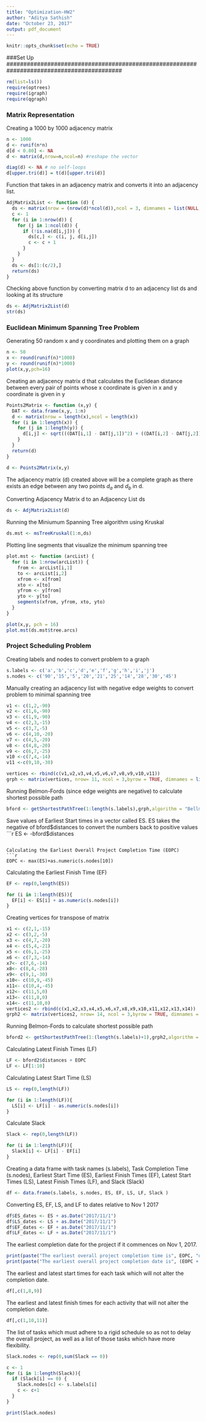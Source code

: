 ---
title: "Optimization-HW2"
author: "Aditya Sathish"
date: "October 23, 2017"
output: pdf_document
---

```{r setup, include=FALSE}
knitr::opts_chunk$set(echo = TRUE)
```

##########################################################################################
###Set Up
##########################################################################################
```{r, message = FALSE, warning = FALSE}
rm(list=ls())
require(optrees)
require(igraph)
require(qgraph)
```

##########################################################################################
### Matrix Representation
##########################################################################################

Creating a 1000 by 1000 adjacency matrix
```{r}
n <- 1000
d <- runif(n*n)
d[d < 0.80] <- NA
d <- matrix(d,nrow=n,ncol=n) #reshape the vector

diag(d) <- NA # no self-loops
d[upper.tri(d)] = t(d)[upper.tri(d)]
```


Function that takes in an adjacency matrix and converts it into an adjacency list.
```{r}
AdjMatrix2List <- function (d) {
  ds <- matrix(nrow = (nrow(d)*ncol(d)),ncol = 3, dimnames = list(NULL, c("head", "tail", "weight")))
  c <- 1
  for (i in 1:nrow(d)) {
    for (j in 1:ncol(d)) {
      if (!is.na(d[i,j])) {
        ds[c,] <- c(i, j, d[i,j])
        c <- c + 1
      }
    }
  }
  ds <- ds[1:(c/2),]
  return(ds)
} 
```

Checking above function by converting matrix d to an adjacency list ds and looking at its structure
```{r}
ds <- AdjMatrix2List(d)
str(ds)
```

##########################################################################################
### Euclidean Minimum Spanning Tree Problem
##########################################################################################
Generating 50 random x and y coordinates and plotting them on a graph
```{r}
n <- 50
x <- round(runif(n)*1000)
y <- round(runif(n)*1000)
plot(x,y,pch=16)
```

Creating an adjacency matrix d that calculates the Euclidean distance between every pair of points whose x coordinate is given in x and y coordinate is given in y
```{r}
Points2Matrix <- function (x,y) {
  DAT <- data.frame(x,y, 1:n)
  d <- matrix(nrow = length(x),ncol = length(x))
  for (i in 1:length(x)) {
    for (j in 1:length(y)) {
      d[i,j] <- sqrt(((DAT[i,1] - DAT[j,1])^2) + ((DAT[i,2] - DAT[j,2])^2))
    }
  }
  return(d)
} 

d <- Points2Matrix(x,y)
```
The adjacency matrix (d) created above will be a complete graph as there exists an edge between any two points $d_a$ and $d_b$ in d.  


Converting Adjacency Matrix d to an Adjacency List ds
```{r}
ds <- AdjMatrix2List(d)
```

Running the Miniumum Spanning Tree algorithm using Kruskal

```{r}
ds.mst <- msTreeKruskal(1:n,ds)
```

Plotting line segments that visualize the minimum spanning tree

```{r}
plot.mst <- function (arcList) { 
  for (i in 1:nrow(arcList)) {
    from <- arcList[i,1]
    to <- arcList[i,2]
    xfrom <- x[from]
    xto <- x[to]
    yfrom <- y[from]
    yto <- y[to]
    segments(xfrom, yfrom, xto, yto)
  }
}

plot(x,y, pch = 16)
plot.mst(ds.mst$tree.arcs)
```

##########################################################################################
### Project Scheduling Problem
##########################################################################################
Creating labels and nodes to convert problem to a graph
```{r}
s.labels <- c('a','b','c','d','e','f','g','h','i','j')
s.nodes <- c('90','15','5','20','21','25','14','28','30','45')
```

Manually creating an adjacency list with negative edge weights to convert problem to minimal spanning tree
```{r}
v1 <- c(1,2,-90)
v2 <- c(1,6,-90)
v3 <- c(1,9,-90)
v4 <- c(2,3,-15)
v5 <- c(3,7,-5)
v6 <- c(4,10,-20)
v7 <- c(4,5,-20)
v8 <- c(4,8,-20)
v9 <- c(6,7,-25)
v10 <-c(7,4,-14)
v11 <-c(9,10,-30)

vertices <- rbind(c(v1,v2,v3,v4,v5,v6,v7,v8,v9,v10,v11))
grph <- matrix(vertices, nrow= 11, ncol = 3,byrow = TRUE, dimnames = list(NULL, c("Origin", "Destination", "weight")))
```

Running Belmon-Fords (since edge weights are negative) to calculate shortest possible path
```{r}
bford <- getShortestPathTree(1:length(s.labels),grph,algorithm = "Bellman-Ford", directed = TRUE)
```

Save values of Earliest Start times in a vector called ES. ES takes the negative of bford$distances to convert the numbers back to positive values
```{r}
ES <- -bford$distances
```

Calculating the Earliest Overall Project Completion Time (EOPC)
```{r}
EOPC <- max(ES)+as.numeric(s.nodes[10])
```


Calculating the Earliest Finish Time (EF)
```{r}
EF <- rep(0,length(ES))

for (i in 1:length(ES)){
  EF[i] <- ES[i] + as.numeric(s.nodes[i])
}

```


Creating vertices for transpose of matrix
```{r}
x1 <- c(2,1,-15)
x2 <- c(3,2,-5)
x3 <- c(4,7,-20)
x4 <- c(5,4,-21)
x5 <- c(6,1,-25)
x6 <- c(7,3,-14)
x7<- c(7,6,-14)
x8<- c(8,4,-28)
x9<- c(9,1,-30)
x10<- c(10,9,-45)
x11<- c(10,4,-45)
x12<- c(11,5,0)
x13<- c(11,8,0)
x14<- c(11,10,0)
vertices2 <- rbind(c(x1,x2,x3,x4,x5,x6,x7,x8,x9,x10,x11,x12,x13,x14))
grph2 <- matrix(vertices2, nrow= 14, ncol = 3,byrow = TRUE, dimnames = list(NULL, c("Origin", "Destination", "weight")))
```

Running Belmon-Fords to calculate shortest possible path
```{r}
bford2 <- getShortestPathTree(1:(length(s.labels)+1),grph2,algorithm = "Bellman-Ford", source.node = 11, directed = TRUE)
```

Calculating Latest Finish Times (LF)
```{r}
LF <- bford2$distances + EOPC
LF <- LF[1:10]
```


Calculating Latest Start Time (LS)
```{r}
LS <- rep(0,length(LF))

for (i in 1:length(LF)){
  LS[i] <- LF[i] - as.numeric(s.nodes[i])
}
```


Calculate Slack
```{r}
Slack <- rep(0,length(LF))

for (i in 1:length(LF)){
  Slack[i] <- LF[i] - EF[i]
}
```

Creating a data frame with task names (s.labels), Task Completion Time (s.nodes), Earliest Start Time (ES), Earliest Finish Times (EF), Latest Start Times (LS), Latest Finish Times (LF), and Slack (Slack)
```{r}
df <- data.frame(s.labels, s.nodes, ES, EF, LS, LF, Slack )
```

Converting ES, EF, LS, and LF to dates relative to Nov 1 2017
```{r}
df$ES_dates <- ES + as.Date("2017/11/1")
df$LS_dates <- LS + as.Date("2017/11/1")
df$EF_dates <- EF + as.Date("2017/11/1")
df$LF_dates <- LF + as.Date("2017/11/1")
```

The earliest completion date for the project if it commences on Nov 1, 2017.
```{r}
print(paste("The earliest overall project completion time is", EOPC, "days"))
print(paste("The earliest overall project completion date is", (EOPC + as.Date("2017/11/1"))))
```

The earliest and latest start times for each task which will not alter the completion
date.
```{r}
df[,c(1,8,9)]
```

The earliest and latest finish times for each activity that will not alter the completion
date.

```{r}
df[,c(1,10,11)]
```

The list of tasks which must adhere to a rigid schedule so as not to delay the overall
project, as well as a list of those tasks which have more flexibility.
```{r}
Slack.nodes <- rep(0,sum(Slack == 0))

c <- 1
for (i in 1:length(Slack)){
  if (Slack[i] == 0) {
    Slack.nodes[c] <- s.labels[i]
    c <- c+1
  }
}

print(Slack.nodes)
```



